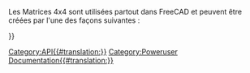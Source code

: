 <languages/>
{{VeryImportantMessage|(octobre 2019) Ne pas éditer cette page. L'information est incomplète et obsolète. Pour la dernière API, voir la [https://www.freecadweb.org/api documentation de l'API générée automatiquement], ou générez la documentation vous-même, voir [[Source documentation/fr|Documentation du code source]].}}

Les Matrices 4x4 sont utilisées partout dans FreeCAD et peuvent être créées par l'une des façons suivantes :
{{Code|code=
m = FreeCAD.Matrix()          # m = the [http://en.wikipedia.org/wiki/Identity_matrix identity matrix]
m = FreeCAD.Base.Matrix()
print m.A21()               # print m[1][0]
}}


{{APIFunction | A | | | tous les éléments de la matrice}}
{{APIFunction | A11 | | | un élément de matrice}}
{{APIFunction | A12 | | | un élément de matrice}}
{{APIFunction | A13 | | | un élément de matrice}}
{{APIFunction | A14 | | | un élément de matrice}}
{{APIFunction | A21 | | | un élément de matrice}}
{{APIFunction | A22 | | | un élément de matrice}} 
{{APIFunction | A23 | | | un élément de matrice}}
{{APIFunction | A24 | | | un élément de matrice}}
{{APIFunction | A31 | | | un élément de matrice}}
{{APIFunction | A32 | | | un élément de matrice}}
{{APIFunction | A33 | | | un élément de matrice}}
{{APIFunction | A34 | | | un élément de matrice}}
{{APIFunction | A41 | | | un élément de matrice}}
{{APIFunction | A42 | | | un élément de matrice}}
{{APIFunction | A43 | | | un élément de matrice}}
{{APIFunction | A44 | | | un élément de matrice}}
{{APIFunction|determinant| |calcule le [http://fr.wikipedia.org/wiki/D%C3%A9terminant_%28math%C3%A9matiques%29 déterminant] de la matrice|un nombre.}}
{{APIFunction|inverse| |[http://fr.wikipedia.org/wiki/Matrice_inversible inverse] de cette matrice, si possible|une matrice}}
{{APIFunction|invert| |[http://fr.wikipedia.org/wiki/Matrice_inversible inverse] cette matrice, si possible|rien}}
{{APIFunction|move|Vector|fait faire à cette matrice une [http://fr.wikipedia.org/wiki/Translation_%28g%C3%A9om%C3%A9trie%29 translation]|rien.}}
{{APIFunction|multiply|Matrix or Vector|retourne le [http://http://fr.wikipedia.org/wiki/Produit_vectoriel produit croisé] d'une matrice ou d'un vecteur avec cette matrice|une matrice}}
{{APIFunction|rotateX|Float(radians)|fait faire une [http://http://fr.wikipedia.org/wiki/Rotation_affine rotation] à cette matrice autour de X|rien.}}
{{APIFunction|rotateY|Float(radians)|fait faire une [http://http://fr.wikipedia.org/wiki/Rotation_affine rotation] à cette matrice autour de Y|rien.}}
{{APIFunction|rotateZ|Float(radians)|fait faire une [http://http://fr.wikipedia.org/wiki/Rotation_affine rotation] à cette matrice autour de Z|rien.}}
{{APIFunction|scale|Vector|fait un changement [http://en.wikipedia.org/wiki/Scaling_matrix d'échelle] à cette matrice|rien.}}
{{APIFunction|transform|Vector, Matrix|fait à cette matrice une [http://fr.wikipedia.org/wiki/Matrice_d%27une_application_lin%C3%A9aire transformation] basée sur le vecteur et la matrice |rien. }}
{{APIFunction|unity| |faire de cette matrice la [http://fr.wikipedia.org/wiki/Matrice_identit%C3%A9 matrice unité]|rien.}}

{{Userdocnavi{{#translation:}}}}
[[Category:API{{#translation:}}]]
[[Category:Poweruser Documentation{{#translation:}}]]
{{clear}}